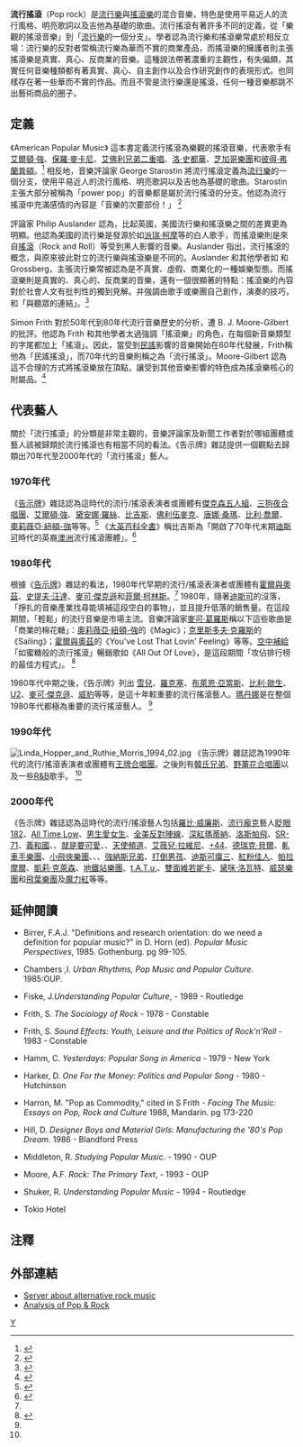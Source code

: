 {{Infobox Music genre
| bgcolor            = crimson
| color              = white
| name               = 流行搖滾
| stylistic_origins  = [[搖滾樂|搖滾樂]]<br />[[Pop_music|流行樂]]
| cultural_origins   = 1960年代的[[英國|英國]]和[[美國|美國]]
| instruments        = [[電吉他|電吉他]]、[[電貝斯|電貝斯]]、[[爵士鼓|鼓]]、[[歌唱|主唱]]、[[電子琴|鍵盤]]、[[合成器|合成器]]
| popularity         = 1960年代開始成為世界主流
| subgenrelist       = poprock
| subgenres          = [[英國入侵|英國入侵]] - [[情緒核|情緒核]]  - [[新浪潮音樂|新浪潮]] - [[華麗金屬|流行金屬]] - [[流行龐克|流行龐克]] - [[Power_pop|Power pop]] - [[衝浪搖滾|衝浪搖滾]] - [[Synthpop|Synthpop]]
| other_topics       = [[流行文化|流行文化]] - [[Power_pop|Power pop]]
}}              
'''流行搖滾'''（Pop rock）是[[流行_(音樂類型)|流行樂]]與[[搖滾樂|搖滾樂]]的混合音樂，特色是使用平易近人的流行風格、明亮歌詞以及吉他為基礎的歌曲。流行搖滾有著許多不同的定義，從「樂觀的搖滾音樂」到「[[Pop音樂|流行樂]]的一個分支」。學者認為流行樂和搖滾樂常處於相反立場：流行樂的反對者常稱流行樂為華而不實的商業產品，而搖滾樂的擁護者則主張搖滾樂是真實、真心、反商業的音樂。這種說法帶著濃重的主觀性，有失偏頗，其實任何音樂種類都有著真實、真心、自主創作以及合作研究創作的表現形式。也同樣存在著一些華而不實的作品。而且不管是流行樂還是搖滾，任何一種音樂都跳不出藝術商品的圈子。

== 定義 ==
《American Popular Music》 這本書定義流行搖滾為樂觀的搖滾音樂，代表歌手有[[艾爾頓·強|艾爾頓·強]]、[[保羅·麥卡尼|保羅·麥卡尼]]、[[艾佛利兄弟|艾佛利兄弟二重唱]]、[[洛·史都華|洛·史都華]]、[[芝加哥樂隊|芝加哥樂團]]和[[彼得·弗蘭普頓|彼得·弗蘭普頓]]。<ref>{{cite web | author= Larry Starr and Christopher Waterman | title=American Popular Music. 2nd Ed | url=http://www.us.oup.com/us/companion.websites/019530053X/studentresources/chapter11}/key_terms/ | accessdate=2008-01-11}}</ref> 相反地，音樂評論家 George Starostin 將流行搖滾定義為[[Pop音樂|流行樂]]的一個分支，使用平易近人的流行風格、明亮歌詞以及吉他為基礎的歌曲。Starostin 主張大部分被稱為「power pop」的音樂都是屬於流行搖滾的分支。他認為流行搖滾中充滿感情的內容是「音樂的次要部份！」
<ref>{{cite web | author=George Starostin | title=George Starostin's Music Review | url=http://starling.rinet.ru/music/zstyles.htm | access-date=2008-11-10 | archive-date=2021-02-23 | archive-url=https://web.archive.org/web/20210223053710/https://starling.rinet.ru/music/zstyles.htm | dead-url=no }}</ref>

評論家 Philip Auslander 認為，比起英國，美國流行樂和搖滾樂之間的差異更為明顯。他認為美國的流行樂是發源於如[[派瑞·柯摩|派瑞·柯摩]]等的白人歌手，而搖滾樂則是來自[[搖滾|搖滾]]（Rock and Roll）等受到黑人影響的音樂。Auslander 指出，流行搖滾的概念，與原來彼此對立的流行樂與搖滾樂是不同的。Auslander 和其他學者如 {{link-en|Simon Frith|Simon Frith}} 和 Grossberg，主張流行樂常被認為是不真實、虛假、商業化的一種娛樂型態。而搖滾樂則是真實的、真心的、反商業的音樂，還有一個很顯著的特點：搖滾樂的內容對於社會人文有批判性的獨到見解。并強調由歌手或樂團自己創作，演奏的技巧，和「與聽眾的連結」。<ref>{{cite web | title=Liveness: Performance in a Mediatized Culture | author=Philip Auslander | url=http://books.google.com/books?id=Zaaycuj7kbUC&pg=PA69&lpg=PA69&dq=pop+rock+definition&source=web&ots=DwY2QQJZap&sig=Qt88EFkWR4NpzWH0XwpkzJhNOm0 | access-date=2008-11-10 | archive-date=2014-10-01 | archive-url=https://web.archive.org/web/20141001044644/http://books.google.com/books?id=Zaaycuj7kbUC&pg=PA69&lpg=PA69&dq=pop+rock+definition&source=web&ots=DwY2QQJZap&sig=Qt88EFkWR4NpzWH0XwpkzJhNOm0 | dead-url=no }}</ref>

Simon Frith 對於50年代到80年代流行音樂歷史的分析，遭 B. J. Moore-Gilbert 的批評。他認為 Frith 和其他學者太過強調「搖滾樂」的角色，在每個新音樂類型的字尾都加上「搖滾」。因此，當受到[[民謠|民謠]]影響的音樂開始在60年代發展，Frith稱他為「民謠搖滾」，而70年代的音樂則稱之為「流行搖滾」。Moore-Gilbert 認為這不合理的方式將搖滾樂放在頂點，讓受到其他音樂影響的特色成為搖滾樂核心的附屬品。<ref>{{cite book | title=The Arts in the 1970s: Cultural Closure? | author=B. J. Moore-Gilbert | date=1994 | publisher=Routledge | ISBN=0415099064 |  page=240}}</ref>

== 代表藝人 ==
關於「流行搖滾」的分類是非常主觀的，音樂評論家及新聞工作者對於哪組團體或藝人該被歸類於流行搖滾也有相當不同的看法。《告示牌》雜誌提供一個觀點去歸類出70年代至2000年代的「流行搖滾」藝人。

=== 1970年代 ===
《[[告示牌_(雜誌)|告示牌]]》雜誌認為這時代的流行/搖滾表演者或團體有[[傑克森五人組|傑克森五人組]]、[[三狗夜合唱團|三狗夜合唱團]]、[[艾爾頓·強|艾爾頓·強]]、[[黛安娜·羅絲|黛安娜·羅絲]]、[[比吉斯|比吉斯]]、[[佛利伍麥克|佛利伍麥克]]、[[唐娜·桑瑪|唐娜·桑瑪]]、[[比利·喬爾|比利·喬爾]]、[[奧莉薇亞·紐頓-強|奧莉薇亞·紐頓-強]]等等。<ref name="muchmoremusic.com">{{cite web | title=The very best in pop music past and present | work=MuchMoreMusic | url=http://www.muchmoremusic.com/muchmoreradio/tc_poprock/ | access-date=2008-11-10 | archive-date=2009-01-12 | archive-url=https://web.archive.org/web/20090112051943/http://www.muchmoremusic.com/muchmoreradio/tc_poprock/ | dead-url=no }}</ref>
《[[大英百科全書|大英百科全書]]》稱比吉斯為「開啟了70年代末期[[迪斯可|迪斯可]]時代的英裔[[澳洲|澳洲]]流行搖滾團體」。<ref>{{cite web | title=the Bee Gees | publisher=Britannica Online Encyclopedia | url=http://www.britannica.com/eb/topic-58259/article-9095122 | access-date=2008-11-10 | archive-date=2007-12-05 | archive-url=https://web.archive.org/web/20071205201502/http://www.britannica.com/eb/topic-58259/article-9095122 | dead-url=no }}</ref>

=== 1980年代 ===
根據《[[告示牌_(雜誌)|告示牌]]》雜誌的看法，1980年代早期的流行/搖滾表演者或團體有[[霍爾與奧茲|霍爾與奧茲]]、[[史提夫·汪達|史提夫·汪達]]、[[麥可·傑克遜|麥可·傑克遜]]和[[菲爾·柯林斯|菲爾·柯林斯]]。<ref name="muchmoremusic.com"/> 1980年，隨著[[迪斯可|迪斯可]]的沒落，「掙扎的音樂產業找尋能填補這段空白的事物」，並且提升低落的銷售量。在這段期間，「輕鬆」的流行音樂是市場主流。音樂評論家[[麥可·葛羅斯|麥可·葛羅斯]]稱以下這些歌曲是「商業的棉花糖」：[[奧莉薇亞·紐頓-強|奧莉薇亞·紐頓-強]]的《Magic》；[[克里斯多夫·克羅斯|克里斯多夫·克羅斯]]的《Sailing》；[[霍爾與奧茲|霍爾與奧茲]]的《You've Lost That Lovin' Feeling》等等。[[空中補給|空中補給]]「如蜜糖般的流行搖滾」暢銷歌如《All Out Of Love》，是這段期間「攻佔排行榜的最佳方程式」。 <ref>{{cite web | title=The Year in Music - 1980 | work=The Eighties Club | url=http://eightiesclub.tripod.com/id207.htm | access-date=2008-11-10 | archive-url=https://web.archive.org/web/20081110135452/http://eightiesclub.tripod.com/id207.htm | archive-date=2008-11-10 | dead-url=yes }}</ref>

1980年代中期之後，《告示牌》列出 [[雪兒|雪兒]]、[[羅克塞特|羅克塞]]、[[布萊恩·亞當斯|布萊恩·亞當斯]]、[[比利·歐生|比利·歐生]]、[[U2樂團|U2]]、[[麥可·傑克遜|麥可·傑克遜]]、[[威豹|威豹]]等等，是這十年較重要的流行搖滾藝人。[[瑪丹娜|瑪丹娜]]是在整個1980年代都極為重要的流行搖滾藝人。 <ref name="muchmoremusic.com"/> <!--Please add in other referenced examples from music critics or music journalists -->

=== 1990年代 ===
[[File:Linda_Hopper_and_Ruthie_Morris_1994_02.jpg|thumb]]
《告示牌》雜誌認為1990年代的流行/搖滾表演者或團體有[[王牌合唱團|王牌合唱團]]。之後則有[[韓氏兄弟|韓氏兄弟]]、[[野薑花合唱團|野薑花合唱團]]以及一些[[R&B|R&B]]歌手。 <ref name="muchmoremusic.com"/> <!--Please add in other referenced examples from music critics or music journalists -->

=== 2000年代 ===
《告示牌》雜誌認為這時代的流行/搖滾藝人包括[[羅比·威廉斯|羅比·威廉斯]]、[[流行龐克|流行龐克]]藝人[[眨眼182|眨眼182]]、[[All_Time_Low|All Time Low]]、[[男生愛女生|男生愛女生]]、[[全美反對陣線|全美反對陣線]]、[[深紅瑪蒂納|深紅瑪蒂納]]、[[洛斯帕飛|洛斯帕飛]]、[[SR-71|SR-71]]、[[義和國|義和國]]、{{link-en|The Blackout|The Blackout}}、[[就是要可愛|就是要可愛]]、{{link-en|The Academy Is...|The Academy Is...}}、[[天使頻道|天使頻道]]、[[艾薇兒|艾薇兒·拉維尼]]、[[+44|+44]]、[[德瑞克·貝爾|德瑞克·貝爾]]、[[軋車手樂團|軋車手樂團]]、[[McFly|小飛俠樂團]]、{{link-en|We The Kings|We The Kings}}、{{link-en|Jack's Mannequin|Jack's Mannequin}}、[[強納斯兄弟|強納斯兄弟]]、[[打倒男孩|打倒男孩]]、[[迪斯可癟三|迪斯可癟三]]、[[紅粉佳人|紅粉佳人]]、[[帕拉摩爾|帕拉摩爾]]、[[凱莉·克萊森|凱莉·克萊森]]、[[地鐵站樂團|地鐵站樂團]]、[[t.A.T.u.|t.A.T.u.]]、[[雙面維若妮卡|雙面維若妮卡]]、[[黛咪·洛瓦特|黛咪·洛瓦特]]、[[威瑟樂團|威瑟樂團]]和[[飛葉樂團|飛葉樂團]]及[[魔力紅|魔力紅]]等等。

== 延伸閱讀 ==

* Birrer, F.A.J. "Definitions and research orientation: do we need a definition for popular music?" in D. Horn (ed). ''Popular Music Perspectives'', 1985. Gothenburg. pg 99-105.

* Chambers ,I. ''Urban Rhythms, Pop Music and Popular Culture''. 1985:OUP.

* Fiske, J.''Understanding Popular Culture'', - 1989 - Routledge

* Frith, S. ''The Sociology of Rock'' - 1978 - Constable

* Frith, S. ''Sound Effects: Youth, Leisure and the Politics of Rock'n'Roll'' - 1983 - Constable

* Hamm, C. ''Yesterdays: Popular Song in America'' - 1979 - New York

* Harker, D. ''One For the Money: Politics and Popular Song'' - 1980 - Hutchinson

* Harron, M. "Pop as Commodity," cited in S Frith - ''Facing The Music: Essays on Pop, Rock and Culture'' 1988, Mandarin. pg 173-220

* Hill, D. ''Designer Boys and Material Girls: Manufacturing the '80's Pop Dream''. 1986 - Blandford Press

* Middleton, R. ''Studying Popular Music''. - 1990 - OUP

* Moore, A.F. ''Rock: The Primary Text'', - 1993 - OUP

* Shuker, R. ''Understanding Popular Music'' - 1994 - Routledge

* Tokio Hotel

== 注釋 ==
{{reflist}}

== 外部連結 ==
* [https://web.archive.org/web/20081021002927/http://altern-rock.com/ Server about alternative rock music]
* [https://web.archive.org/web/20060704224657/http://nomuzak.co.uk/against_pop.html Analysis of Pop & Rock]
{{Rock}}
[[Category:流行音樂類型|Y]]